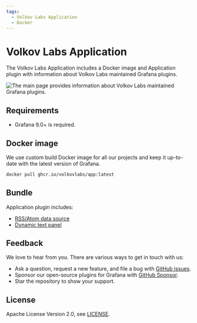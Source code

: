 ```yaml
---
tags:
  - Volkov Labs Application
  - Docker
---
```



# Volkov Labs Application

The Volkov Labs Application includes a Docker image and Application plugin with information about Volkov Labs maintained Grafana plugins.

<Image
  title="The main page provides information about Volkov Labs maintained Grafana plugins."
  src="/img/plugins/volkovlabs-app/app.png"
/>

## Requirements

- Grafana 9.0+ is required.

## Docker image

We use custom build Docker image for all our projects and keep it up-to-date with the latest version of Grafana.

```bash
docker pull ghcr.io/volkovlabs/app:latest
```

## Bundle

Application plugin includes:

- [RSS/Atom data source](/plugins/volkovlabs-rss-datasource)
- [Dynamic text panel](/plugins/volkovlabs-dynamictext-panel)

## Feedback

We love to hear from you. There are various ways to get in touch with us:

- Ask a question, request a new feature, and file a bug with [GitHub issues](https://github.com/volkovlabs/volkovlabs-app/issues/new/choose).
- Sponsor our open-source plugins for Grafana with [GitHub Sponsor](https://github.com/sponsors/VolkovLabs).
- Star the repository to show your support.

## License

Apache License Version 2.0, see [LICENSE](https://github.com/volkovlabs/volkovlabs-app/blob/main/LICENSE).
